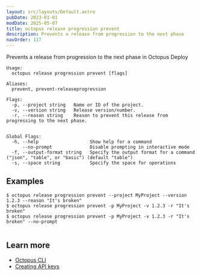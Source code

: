 ```yaml
---
layout: src/layouts/Default.astro
pubDate: 2023-01-01
modDate: 2025-05-07
title: octopus release progression prevent
description: Prevents a release from progression to the next phase
navOrder: 117
---
```


Prevents a release from progression to the next phase in Octopus Deploy

```
Usage:
  octopus release progression prevent [flags]

Aliases:
  prevent, prevent-releaseprogression

Flags:
  -p, --project string   Name or ID of the project.
  -v, --version string   Release version/number.
  -r, --reason string    Reason to prevent this release from progressing to the next phase.


Global Flags:
  -h, --help                   Show help for a command
      --no-prompt              Disable prompting in interactive mode
  -f, --output-format string   Specify the output format for a command ("json", "table", or "basic") (default "table")
  -s, --space string           Specify the space for operations

```

## Examples

<SamplesInstance />

```
$ octopus release progression prevent --project MyProject --version 1.2.3 --reason "It's broken"
$ octopus release progression prevent -p MyProject -v 1.2.3 -r "It's broken"
$ octopus release progression prevent -p MyProject -v 1.2.3 -r "It's broken" --no-prompt


```

## Learn more

- [Octopus CLI](/docs/octopus-rest-api/cli)
- [Creating API keys](/docs/octopus-rest-api/how-to-create-an-api-key)